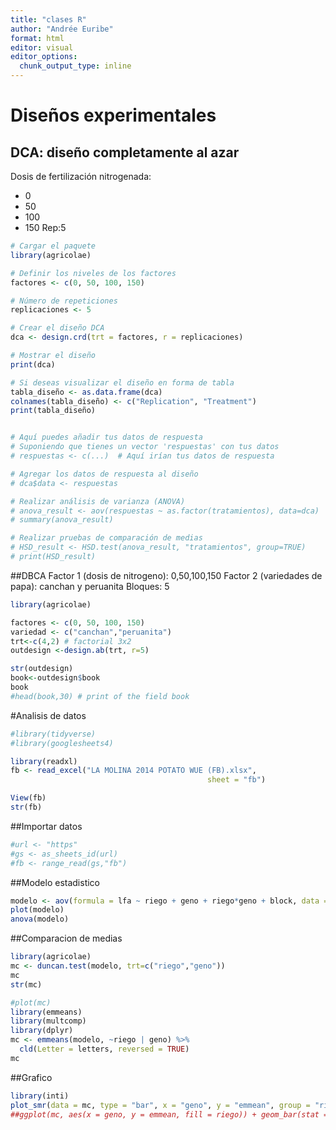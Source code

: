 ```yaml
---
title: "clases R"
author: "Andrée Euribe"
format: html
editor: visual
editor_options: 
  chunk_output_type: inline
---
```


# Diseños experimentales

## DCA: diseño completamente al azar

Dosis de fertilización nitrogenada:

- 0
- 50
- 100
- 150
Rep:5

```r
# Cargar el paquete
library(agricolae)

# Definir los niveles de los factores
factores <- c(0, 50, 100, 150)

# Número de repeticiones
replicaciones <- 5

# Crear el diseño DCA
dca <- design.crd(trt = factores, r = replicaciones)

# Mostrar el diseño
print(dca)

# Si deseas visualizar el diseño en forma de tabla
tabla_diseño <- as.data.frame(dca)
colnames(tabla_diseño) <- c("Replication", "Treatment")
print(tabla_diseño)


# Aquí puedes añadir tus datos de respuesta
# Suponiendo que tienes un vector 'respuestas' con tus datos
# respuestas <- c(...)  # Aquí irían tus datos de respuesta

# Agregar los datos de respuesta al diseño
# dca$data <- respuestas

# Realizar análisis de varianza (ANOVA)
# anova_result <- aov(respuestas ~ as.factor(tratamientos), data=dca)
# summary(anova_result)

# Realizar pruebas de comparación de medias
# HSD_result <- HSD.test(anova_result, "tratamientos", group=TRUE)
# print(HSD_result)


```


##DBCA
Factor 1 (dosis de nitrogeno): 0,50,100,150
Factor 2 (variedades de papa): canchan y peruanita
Bloques: 5
```r
library(agricolae)

factores <- c(0, 50, 100, 150)
variedad <- c("canchan","peruanita")
trt<-c(4,2) # factorial 3x2
outdesign <-design.ab(trt, r=5)

str(outdesign)
book<-outdesign$book
book
#head(book,30) # print of the field book
```

#Analisis de datos


```r
#library(tidyverse)
#library(googlesheets4)

library(readxl)
fb <- read_excel("LA MOLINA 2014 POTATO WUE (FB).xlsx", 
                                            sheet = "fb")

View(fb)
str(fb)

```

##Importar datos

```r
#url <- "https"
#gs <- as_sheets_id(url)
#fb <- range_read(gs,"fb")
```

##Modelo estadistico
```r
modelo <- aov(formula = lfa ~ riego + geno + riego*geno + block, data = fb)
plot(modelo)
anova(modelo)
```

##Comparacion de medias
```r
library(agricolae)
mc <- duncan.test(modelo, trt=c("riego","geno"))
mc
str(mc)
```


```r
#plot(mc)
library(emmeans)
library(multcomp)
library(dplyr)
mc <- emmeans(modelo, ~riego | geno) %>%
  cld(Letter = letters, reversed = TRUE)
mc

```


##Grafico
```r
library(inti)
plot_smr(data = mc, type = "bar", x = "geno", y = "emmean", group = "riego", sig = ".group", error = "SE", ylimits = c(0, 12000, 2000))
##ggplot(mc, aes(x = geno, y = emmean, fill = riego)) + geom_bar(stat = "identity") + theme_minimal() + labs(title = "Grafico de barras", x = "Categoria", y = "valores")

```





